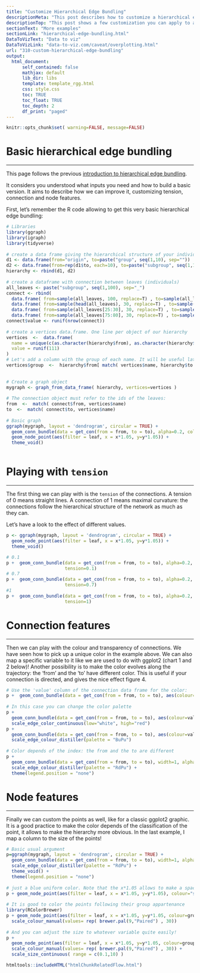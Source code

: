 ```yaml
---
title: "Customize Hierarchical Edge Bundling"
descriptionMeta: "This post describes how to customize a hierarchical edge bundle. It provides a several reproducible examples using R and the ggraph library."
descriptionTop: "This post shows a few customization you can apply to a [hierarchical edge bundling](hierarchical-edge-bundling.html) chart. It shows how to control the way connection are curved, how to manage connection colors and node features."
sectionText: "More examples"
sectionLink: "hierarchical-edge-bundling.html"
DataToVizText: "Data to viz"
DataToVizLink: "data-to-viz.com/caveat/overplotting.html"
url: "310-custom-hierarchical-edge-bundling"
output:
  html_document:
      self_contained: false    
      mathjax: default
      lib_dir: libs
      template: template_rgg.html
      css: style.css
      toc: TRUE
      toc_float: TRUE
      toc_depth: 2
      df_print: "paged"
---
```



```r
knitr::opts_chunk$set( warning=FALSE, message=FALSE)
```

<div class="container">



# Basic hierarchical edge bundling
***

<div class = "row">

<div class = "col-md-6  col-sm-12 align-self-center">

This page follows the previous [introduction to hierarchical edge bundling](309-intro-to-hierarchical-edge-bundling.html). 

It considers you understood what inputs you need and how to build a basic version. It aims to describe how we can improve it, customizing tension, connection and node features. 

First, let's remember the R code allowing to get this very basic hierarchical edge bundling:

</div>


<div class = "col-md-6  col-sm-12">

```r
# Libraries
library(ggraph)
library(igraph)
library(tidyverse)
 
# create a data frame giving the hierarchical structure of your individuals
d1 <- data.frame(from="origin", to=paste("group", seq(1,10), sep=""))
d2 <- data.frame(from=rep(d1$to, each=10), to=paste("subgroup", seq(1,100), sep="_"))
hierarchy <- rbind(d1, d2)
 
# create a dataframe with connection between leaves (individuals)
all_leaves <- paste("subgroup", seq(1,100), sep="_")
connect <- rbind( 
  data.frame( from=sample(all_leaves, 100, replace=T) , to=sample(all_leaves, 100, replace=T)), 
  data.frame( from=sample(head(all_leaves), 30, replace=T) , to=sample( tail(all_leaves), 30, replace=T)), 
  data.frame( from=sample(all_leaves[25:30], 30, replace=T) , to=sample( all_leaves[55:60], 30, replace=T)), 
  data.frame( from=sample(all_leaves[75:80], 30, replace=T) , to=sample( all_leaves[55:60], 30, replace=T)) )
connect$value <- runif(nrow(connect))
 
# create a vertices data.frame. One line per object of our hierarchy
vertices  <-  data.frame(
  name = unique(c(as.character(hierarchy$from), as.character(hierarchy$to))) , 
  value = runif(111)
) 
# Let's add a column with the group of each name. It will be useful later to color points
vertices$group  <-  hierarchy$from[ match( vertices$name, hierarchy$to ) ]
 
 
# Create a graph object
mygraph <- graph_from_data_frame( hierarchy, vertices=vertices )
 
# The connection object must refer to the ids of the leaves:
from  <-  match( connect$from, vertices$name)
to  <-  match( connect$to, vertices$name)
 
# Basic graph
ggraph(mygraph, layout = 'dendrogram', circular = TRUE) + 
  geom_conn_bundle(data = get_con(from = from, to = to), alpha=0.2, colour="skyblue", tension = .5) + 
  geom_node_point(aes(filter = leaf, x = x*1.05, y=y*1.05)) +
  theme_void()
```

</div>
</div>



```r
```






# Playing with `tension`
***

The first thing we can play with is the `tension` of the connections. A tension of 0 means straight lines. A connection of 1 means maximal curvature: the connections follow the hierarchical structure of the network as much as they can. 

Let’s have a look to the effect of different values.

```r
p <- ggraph(mygraph, layout = 'dendrogram', circular = TRUE) + 
  geom_node_point(aes(filter = leaf, x = x*1.05, y=y*1.05)) +
  theme_void()

# 0.1
p +  geom_conn_bundle(data = get_con(from = from, to = to), alpha=0.2, colour="skyblue", width=0.9, 
                      tension=0.1) 
# 0.7
p +  geom_conn_bundle(data = get_con(from = from, to = to), alpha=0.2, colour="skyblue", width=0.9, 
                      tension=0.7) 
#1
p +  geom_conn_bundle(data = get_con(from = from, to = to), alpha=0.2, colour="skyblue", width=0.9, 
                      tension=1) 
```



# Connection features
***
Then we can play with the colour and transparency of connections. We have seen how to pick up a unique color in the example above. We can also map a specific variable to it like we are used to do with ggplot2 (chart 1 and 2 below)! Another possibility is to make the color evolves along the trajectory: the ‘from’ and the ‘to’ have different color. This is useful if your connection is directed, and gives the nice effect figure 4.

```r
# Use the 'value' column of the connection data frame for the color:
p +  geom_conn_bundle(data = get_con(from = from, to = to), aes(colour=value, alpha=value)) 
 
# In this case you can change the color palette
p +  
  geom_conn_bundle(data = get_con(from = from, to = to), aes(colour=value)) +
  scale_edge_color_continuous(low="white", high="red")
p +  
  geom_conn_bundle(data = get_con(from = from, to = to), aes(colour=value)) +
  scale_edge_colour_distiller(palette = "BuPu")
 
# Color depends of the index: the from and the to are different
p +  
  geom_conn_bundle(data = get_con(from = from, to = to), width=1, alpha=0.2, aes(colour=..index..)) +
  scale_edge_colour_distiller(palette = "RdPu") +
  theme(legend.position = "none")
```





# Node features
***

Finally we can custom the points as well, like for a classic ggplot2 graphic. It is a good practice to make the color depends of the classification of the point, it allows to make the hierarchy more obvious. In the last example, I map a column to the size of the points!


```r
# Basic usual argument
p=ggraph(mygraph, layout = 'dendrogram', circular = TRUE) + 
  geom_conn_bundle(data = get_con(from = from, to = to), width=1, alpha=0.2, aes(colour=..index..)) +
  scale_edge_colour_distiller(palette = "RdPu") +
  theme_void() +
  theme(legend.position = "none")
 
# just a blue uniform color. Note that the x*1.05 allows to make a space between the points and the connection ends
p + geom_node_point(aes(filter = leaf, x = x*1.05, y=y*1.05), colour="skyblue", alpha=0.3, size=3)
 
# It is good to color the points following their group appartenance
library(RColorBrewer)
p + geom_node_point(aes(filter = leaf, x = x*1.05, y=y*1.05, colour=group),   size=3) +
  scale_colour_manual(values= rep( brewer.pal(9,"Paired") , 30))
 
# And you can adjust the size to whatever variable quite easily!
p + 
  geom_node_point(aes(filter = leaf, x = x*1.05, y=y*1.05, colour=group, size=value, alpha=0.2)) +
  scale_colour_manual(values= rep( brewer.pal(9,"Paired") , 30)) +
  scale_size_continuous( range = c(0.1,10) ) 
````


<!-- Close container -->
</div>




```r
htmltools::includeHTML("htmlChunkRelatedFlow.html")
```
